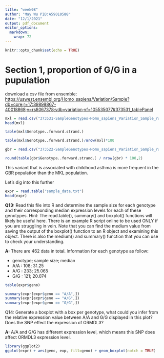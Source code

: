 ```yaml
---
title: "week08"
author: "May Wu PID:A59010588"
date: "12/1/2021"
output: pdf_document
editor_options: 
  markdown: 
    wrap: 72
---
```


```r
knitr::opts_chunk$set(echo = TRUE)
```

# Section 1, proportion of G/G in a pupulation

download a csv file from ensemble:
<https://uswest.ensembl.org/Homo_sapiens/Variation/Sample?db=core;r=17:39898867-40018868;v=rs8067378;vdb=variation;vf=105535077#373531_tablePanel>

```r
mxl = read.csv("373531-SampleGenotypes-Homo_sapiens_Variation_Sample_rs8067378.csv")
head(mxl)
```

```r
table(mxl$Genotype..forward.strand.)
```

```r
table(mxl$Genotype..forward.strand.)/nrow(mxl)*100
```

```r
gbr = read.csv("373522-SampleGenotypes-Homo_sapiens_Variation_Sample_rs8067378.csv")
```

```r
round(table(gbr$Genotype..forward.strand.) / nrow(gbr) * 100,2)
```

This variant that is associated with childhood asthma is more frequent
in the GBR population than the MKL population.

Let's dig into this further

```r
expr = read.table("sample_data.txt")
head(expr)
```

**Q13:** Read this file into R and determine the sample size for each
genotype and their corresponding median expression levels for each of
these genotypes. Hint: The read.table(), summary() and boxplot()
functions will likely be useful here. There is an example R script
online to be used ONLY if you are struggling in vein. Note that you can
find the medium value from saving the output of the boxplot() function
to an R object and examining this object. There is also the medium() and
summary() function that you can use to check your understanding.

**A:** There are 462 data in total. Information for each genotype as
follow: 

- genotype;   sample size;   median
- A/A :        108;         31.25
- A/G :        233;         25.065
- G/G :        121;         20.074 

```r
table(expr$geno)
```

```r
summary(expr[expr$geno == "A/A",])
summary(expr[expr$geno == "A/G",])
summary(expr[expr$geno == "G/G",])
```

Q14: Generate a boxplot with a box per genotype, what could you infer from the relative expression value between A/A and G/G displayed in this plot? Does the SNP effect the expression of ORMDL3?

**A:** A/A and G/G has different expression level, which means this SNP does affect ORMDL3 expression level.

```r
library(ggplot2)
ggplot(expr) + aes(geno, exp, fill=geno) + geom_boxplot(notch = TRUE)
```


